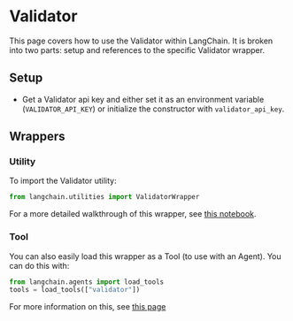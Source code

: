 # Validator

This page covers how to use the Validator within LangChain.
It is broken into two parts: setup and references to the specific Validator wrapper.

## Setup
- Get a Validator api key and either set it as an environment variable (`VALIDATOR_API_KEY`)
or initialize the constructor with `validator_api_key`.

## Wrappers

### Utility

To import the Validator utility:

```python
from langchain.utilities import ValidatorWrapper
```

For a more detailed walkthrough of this wrapper, see [this notebook](/docs/integrations/tools/validator.html).

### Tool

You can also easily load this wrapper as a Tool (to use with an Agent).
You can do this with:
```python
from langchain.agents import load_tools
tools = load_tools(["validator"])
```

For more information on this, see [this page](/docs/modules/agents/tools)
